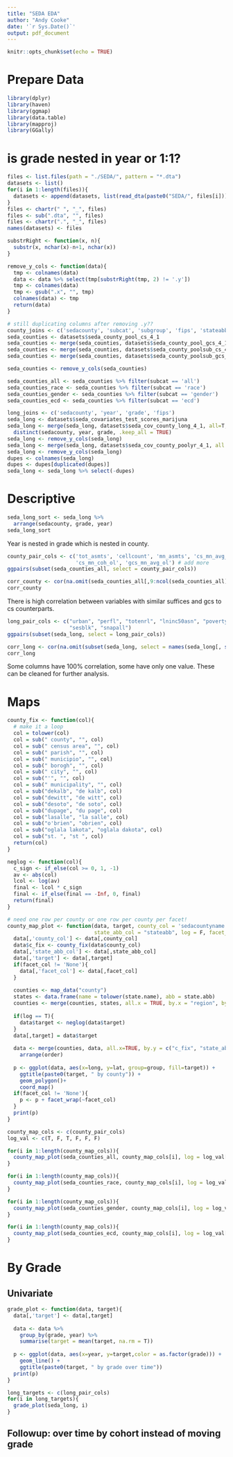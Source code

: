 ---
title: "SEDA EDA"
author: "Andy Cooke"
date: '`r Sys.Date()`'
output: pdf_document
---

```{r setup, include=FALSE}
knitr::opts_chunk$set(echo = TRUE)
```

# Prepare Data

```{r}
library(dplyr)
library(haven)
library(ggmap)
library(data.table)
library(mapproj)
library(GGally) 
```


# is grade nested in year or 1:1?

```{r}
files <- list.files(path = "./SEDA/", pattern = "*.dta")
datasets <- list()
for(i in 1:length(files)){
  datasets <- append(datasets, list(read_dta(paste0("SEDA/", files[i]))))
}
files <- chartr(" ", "_", files)
files <- sub(".dta", "", files)
files <- chartr(".", "_", files)
names(datasets) <- files
```

```{r}
substrRight <- function(x, n){
  substr(x, nchar(x)-n+1, nchar(x))
}

remove_y_cols <- function(data){
  tmp <- colnames(data)
  data <- data %>% select(tmp[substrRight(tmp, 2) != '.y'])
  tmp <- colnames(data)
  tmp <- gsub(".x", "", tmp)
  colnames(data) <- tmp
  return(data)
}
```

```{r}
# still duplicating columns after removing .y??
county_joins <- c('sedacounty', 'subcat', 'subgroup', 'fips', 'stateabb', 'gradecenter', 'gap', 'sedacountyname')
seda_counties <- datasets$seda_county_pool_cs_4_1
seda_counties <- merge(seda_counties, datasets$seda_county_pool_gcs_4_1, all =T, by = county_joins)
seda_counties <- merge(seda_counties, datasets$seda_county_poolsub_cs_4_1, all =T, by = county_joins)
seda_counties <- merge(seda_counties, datasets$seda_county_poolsub_gcs_4_1, all =T, by = county_joins)

seda_counties <- remove_y_cols(seda_counties)

seda_counties_all <- seda_counties %>% filter(subcat == 'all')
seda_counties_race <- seda_counties %>% filter(subcat == 'race')
seda_counties_gender <- seda_counties %>% filter(subcat == 'gender')
seda_counties_ecd <- seda_counties %>% filter(subcat == 'ecd')

long_joins <- c('sedacounty', 'year', 'grade', 'fips')
seda_long <- datasets$seda_covariates_test_scores_marijuna
seda_long <- merge(seda_long, datasets$seda_cov_county_long_4_1, all=T, by = long_joins)%>%
  distinct(sedacounty, year, grade, .keep_all = TRUE)
seda_long <- remove_y_cols(seda_long)
seda_long <- merge(seda_long, datasets$seda_cov_county_poolyr_4_1, all = T, by = c('year', 'sedacounty'))
seda_long <- remove_y_cols(seda_long)
dupes <- colnames(seda_long)
dupes <- dupes[duplicated(dupes)]
seda_long <- seda_long %>% select(-dupes)
```

# Descriptive

```{r}
seda_long_sort <- seda_long %>%
  arrange(sedacounty, grade, year)
seda_long_sort
```

Year is nested in grade which is nested in county.

```{r}
county_pair_cols <- c('tot_asmts', 'cellcount', 'mn_asmts', 'cs_mn_avg_ol', 
                      'cs_mn_coh_ol', 'gcs_mn_avg_ol') # add more
ggpairs(subset(seda_counties_all, select = county_pair_cols))
```

```{r}
corr_county <- cor(na.omit(seda_counties_all[,9:ncol(seda_counties_all)]))
corr_county
```

There is high correlation between variables with similar suffices and gcs to cs counterparts.

```{r}
long_pair_cols <- c("urban", "perfl", "totenrl", "lninc50asn", "povertyall", "unempall",
                    "sesblk", "snapall")
ggpairs(subset(seda_long, select = long_pair_cols))
```

```{r}
corr_long <- cor(na.omit(subset(seda_long, select = names(seda_long[, sapply(seda_long, is.numeric)]))))
corr_long
```

Some columns have 100% correlation, some have only one value. These can be cleaned for further analysis.

# Maps

```{r}
county_fix <- function(col){
  # make it a loop
  col = tolower(col)
  col = sub(" county", "", col)
  col = sub(" census area", "", col)
  col = sub(" parish", "", col)
  col = sub(" municipio", "", col)
  col = sub(" borogh", "", col)
  col = sub(" city", "", col)
  col = sub("'", "", col)
  col = sub(" municipality", "", col)
  col = sub("dekalb", "de kalb", col)
  col = sub("dewitt", "de witt", col)
  col = sub("desoto", "de soto", col)
  col = sub("dupage", "du page", col)
  col = sub("lasalle", "la salle", col)
  col = sub("o'brien", "obrien", col)
  col = sub("oglala lakota", "oglala dakota", col)
  col = sub("st. ", "st ", col)
  return(col)
}
```


```{r}
neglog <- function(col){
  c_sign <- if_else(col >= 0, 1, -1)
  av <- abs(col)
  lcol <- log(av)
  final <- lcol * c_sign
  final <- if_else(final == -Inf, 0, final)
  return(final)
}
```

```{r}
# need one row per county or one row per county per facet!
county_map_plot <- function(data, target, county_col = 'sedacountyname', 
                            state_abb_col = "stateabb", log = F, facet_col = 'None'){
  data[,'county_col'] <- data[,county_col]
  data$c_fix <- county_fix(data$county_col)
  data[,'state_abb_col'] <- data[,state_abb_col]
  data[,'target'] <- data[,target]
  if(facet_col != 'None'){
    data[,'facet_col'] <- data[,facet_col]
  }
  
  counties <- map_data("county")
  states <- data.frame(name = tolower(state.name), abb = state.abb)
  counties <- merge(counties, states, all.x = TRUE, by.x = "region", by.y = "name")
  
  if(log == T){
    data$target <- neglog(data$target)
  }
  data[,target] = data$target
  
  data <- merge(counties, data, all.x=TRUE, by.y = c("c_fix", "state_abb_col"), by.x = c('subregion', 'abb')) %>%
    arrange(order)
  
  p <- ggplot(data, aes(x=long, y=lat, group=group, fill=target)) + 
    ggtitle(paste0(target, " by county")) + 
    geom_polygon()+
    coord_map()
  if(facet_col != 'None'){
    p <- p + facet_wrap(~facet_col)
  }
  print(p)
}
```


```{r}
county_map_cols <- c(county_pair_cols)
log_val <- c(T, F, T, F, F, F)

for(i in 1:length(county_map_cols)){
  county_map_plot(seda_counties_all, county_map_cols[i], log = log_val[i])
}
```

```{r}
for(i in 1:length(county_map_cols)){
  county_map_plot(seda_counties_race, county_map_cols[i], log = log_val[i], facet_col = 'subgroup')
}
```

```{r}
for(i in 1:length(county_map_cols)){
  county_map_plot(seda_counties_gender, county_map_cols[i], log = log_val[i], facet_col = 'subgroup')
}
```

```{r}
for(i in 1:length(county_map_cols)){
  county_map_plot(seda_counties_ecd, county_map_cols[i], log = log_val[i], facet_col = 'subgroup')
}
```


# By Grade

## Univariate
```{r}
grade_plot <- function(data, target){
  data[,'target'] <- data[,target]
  
  data <- data %>% 
    group_by(grade, year) %>% 
    summarise(target = mean(target, na.rm = T))
  
  p <- ggplot(data, aes(x=year, y=target,color = as.factor(grade))) +
    geom_line() + 
    ggtitle(paste0(target, " by grade over time"))
  print(p)
}
```


```{r}
long_targets <- c(long_pair_cols)
for(i in long_targets){
  grade_plot(seda_long, i)
}
```


## Followup: over time by cohort instead of moving grade








